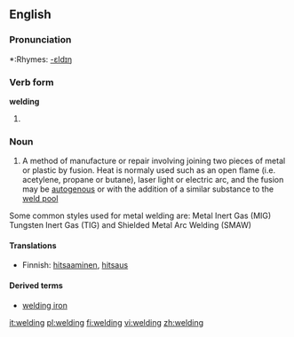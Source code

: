 ==English==
{{wikipedia}}

===Pronunciation===
*:Rhymes: [[Rhymes:English:-ɛldɪŋ|-ɛldɪŋ]]

===Verb form===
'''welding'''

# {{present participle of|weld}}

===Noun===
{{en-noun|-}}

# A method of manufacture or repair involving joining two pieces of metal or plastic by fusion. Heat is normaly used such as an open flame (i.e. acetylene, propane or butane), laser light or electric arc, and the fusion may be [[autogenous]] or with the addition of a similar substance to the [[weld pool]]
Some common styles used for metal welding are:
Metal Inert Gas (MIG)
Tungsten Inert Gas (TIG) and
Shielded Metal Arc Welding (SMAW)

====Translations====
{{trans-top|method involving joining}}
*Finnish: [[hitsaaminen]], [[hitsaus]]
{{trans-mid}}
{{trans-bottom}}

====Derived terms====
*[[welding iron]]

[[it:welding]]
[[pl:welding]]
[[fi:welding]]
[[vi:welding]]
[[zh:welding]]